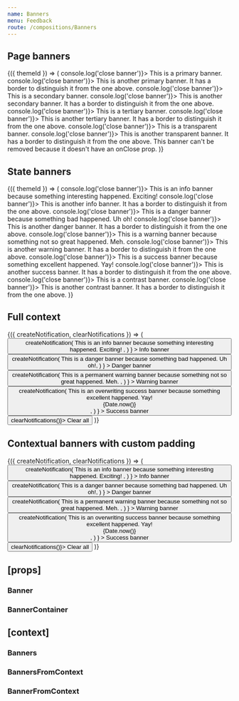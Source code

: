 ```yaml
---
name: Banners
menu: Feedback
route: /compositions/Banners
---
```



<PageTitle src="compositions/Banner" title="Banner" />

## Page banners

<Playground>
  <ThemeWrapper withThemeId>
    {({ themeId }) => (
      <BannerContainer themeId={themeId}>
        <Banner immediate level="primary" onClose={() => console.log('close banner')}>
          This is a primary banner.
        </Banner>
        <Banner immediate level="primary" onClose={() => console.log('close banner')}>
          This is another primary banner. It has a border to distinguish it from the one above.
        </Banner>
        <Banner immediate level="secondary" onClose={() => console.log('close banner')}>
          This is a secondary banner.
        </Banner>
        <Banner immediate level="secondary" onClose={() => console.log('close banner')}>
          This is another secondary banner. It has a border to distinguish it from the one above.
        </Banner>
        <Banner immediate level="tertiary" onClose={() => console.log('close banner')}>
          This is a tertiary banner.
        </Banner>
        <Banner immediate level="tertiary" onClose={() => console.log('close banner')}>
          This is another tertiary banner. It has a border to distinguish it from the one above.
        </Banner>
        <Banner immediate level="transparent" onClose={() => console.log('close banner')}>
          This is a transparent banner.
        </Banner>
        <Banner immediate level="transparent" onClose={() => console.log('close banner')}>
          This is another transparent banner. It has a border to distinguish it from the one above.
        </Banner>
        <Banner immediate level="transparent">
          This banner can't be removed because it doesn't have an onClose prop.
        </Banner>
      </BannerContainer>
    )}
  </ThemeWrapper>
</Playground>

## State banners

<Playground>
  <ThemeWrapper withThemeId>
    {({ themeId }) => (
      <BannerContainer themeId={themeId}>
        <Banner immediate level="info" onClose={() => console.log('close banner')}>
          This is an info banner because something interesting happened. Exciting!
        </Banner>
        <Banner immediate level="info" onClose={() => console.log('close banner')}>
          This is another info banner. It has a border to distinguish it from the one above.
        </Banner>
        <Banner immediate level="danger" onClose={() => console.log('close banner')}>
          This is a danger banner because something bad happened. Uh oh!
        </Banner>
        <Banner immediate level="danger" onClose={() => console.log('close banner')}>
          This is another danger banner. It has a border to distinguish it from the one above.
        </Banner>
        <Banner immediate level="warning" onClose={() => console.log('close banner')}>
          This is a warning banner because something not so great happened. Meh.
        </Banner>
        <Banner immediate level="warning" onClose={() => console.log('close banner')}>
          This is another warning banner. It has a border to distinguish it from the one above.
        </Banner>
        <Banner immediate level="success" onClose={() => console.log('close banner')}>
          This is a success banner because something excellent happened. Yay!
        </Banner>
        <Banner immediate level="success" onClose={() => console.log('close banner')}>
          This is another success banner. It has a border to distinguish it from the one above.
        </Banner>
        <Banner immediate level="contrast" onClose={() => console.log('close banner')}>
          This is a contrast banner.
        </Banner>
        <Banner immediate level="contrast" onClose={() => console.log('close banner')}>
          This is another contrast banner. It has a border to distinguish it from the one above.
        </Banner>
      </BannerContainer>
    )}
  </ThemeWrapper>
</Playground>

## Full context

<Playground>
  <ThemeWrapper>
    <Banners style={{ marginTop: '18px' }}>
      <BannerConsumer>
        {({ createNotification, clearNotifications }) => (
          <Rhythm m={2}>
            <Button
              color="primary"
              onClick={() =>
                createNotification(
                  <Banner level="info">
                    This is an info banner because something interesting happened. Exciting!
                  </Banner>,
                )
              }
            >
              Info banner
            </Button>
            <Button
              color="danger"
              onClick={() =>
                createNotification(
                  <Banner level="danger">This is a danger banner because something bad happened. Uh oh!</Banner>,
                )
              }
            >
              Danger banner
            </Button>
            <Button
              color="warning"
              onClick={() =>
                createNotification(
                  <Banner permanent level="warning">
                    This is a permanent warning banner because something not so great happened. Meh.
                  </Banner>,
                )
              }
            >
              Warning banner
            </Button>
            <Button
              color="success"
              onClick={() =>
                createNotification(
                  <Banner id="demo-success" level="success">
                    This is an overwriting success banner because something excellent happened. Yay!
                    <div style={{ position: 'absolute', right: '8px', fontSize: '10px', opacity: 0.4 }}>
                      {Date.now()}
                    </div>
                  </Banner>,
                )
              }
            >
              Success banner
            </Button>
            <Button color="neutral" onClick={() => clearNotifications()}>
              Clear all
            </Button>
          </Rhythm>
        )}
      </BannerConsumer>
    </Banners>
  </ThemeWrapper>
</Playground>

## Contextual banners with custom padding

<Playground>
  <ThemeWrapper>
    <Banners bannerStyle={{ paddingLeft: '24px' }} style={{ marginTop: '18px' }}>
      <BannerConsumer>
        {({ createNotification, clearNotifications }) => (
          <Rhythm m={2}>
            <Button
              color="primary"
              onClick={() =>
                createNotification(
                  <Banner level="info">
                    This is an info banner because something interesting happened. Exciting!
                  </Banner>,
                )
              }
            >
              Info banner
            </Button>
            <Button
              color="danger"
              onClick={() =>
                createNotification(
                  <Banner level="danger">This is a danger banner because something bad happened. Uh oh!</Banner>,
                )
              }
            >
              Danger banner
            </Button>
            <Button
              color="warning"
              onClick={() =>
                createNotification(
                  <Banner permanent level="warning">
                    This is a permanent warning banner because something not so great happened. Meh.
                  </Banner>,
                )
              }
            >
              Warning banner
            </Button>
            <Button
              color="success"
              onClick={() =>
                createNotification(
                  <Banner id="demo-success" level="success">
                    This is an overwriting success banner because something excellent happened. Yay!
                    <div style={{ position: 'absolute', right: '8px', fontSize: '10px', opacity: 0.4 }}>
                      {Date.now()}
                    </div>
                  </Banner>,
                )
              }
            >
              Success banner
            </Button>
            <Button color="neutral" onClick={() => clearNotifications()}>
              Clear all
            </Button>
          </Rhythm>
        )}
      </BannerConsumer>
    </Banners>
  </ThemeWrapper>
</Playground>

## \[props\]

### Banner

<Props of={Banner} />

### BannerContainer

<Props of={BannerContainer} />

## \[context\]

### Banners

<Props of={Banners} />

### BannersFromContext

<Props of={BannersFromContext} />

### BannerFromContext

<Props of={BannerFromContext} />
